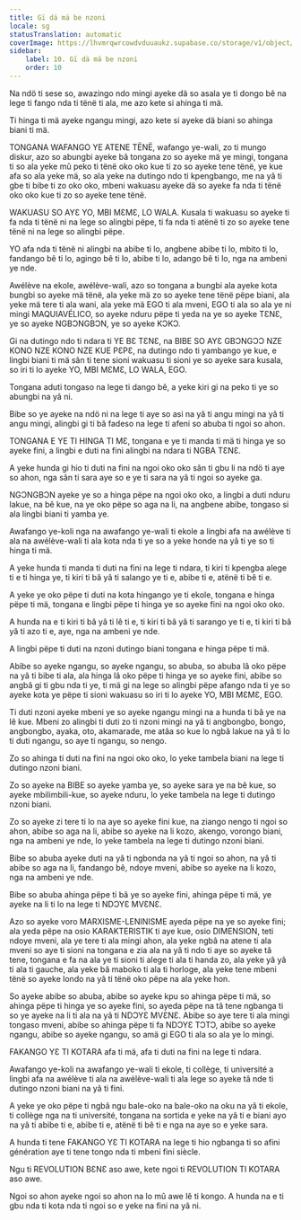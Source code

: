 ```yaml
---
title: Gï dä mä be nzoni
locale: sg
statusTranslation: automatic
coverImage: https://lhvmrqwrcowdvduuaukz.supabase.co/storage/v1/object/public/strapi-uploads/small_cover-educacion-fundamental.webp-2d51a7828a2b1309555be27f7e2a61a0.webp
sidebar:
    label: 10. Gï dä mä be nzoni
    order: 10
---
```

Na ndö ti sese so, awazingo ndo mingi ayeke dä so asala ye ti dongo bê na lege ti fango nda ti tënë ti ala, me azo kete si ahinga ti mä.

Ti hinga ti mä ayeke ngangu mingi, azo kete si ayeke dä biani so ahinga biani ti mä.

TONGANA WAFANGO YE ATENE TËNË, wafango ye-wali, zo ti mungo diskur, azo so abungbi ayeke bâ tongana zo so ayeke mä ye mingi, tongana ti so ala yeke mû peko ti tënë oko oko kue ti zo so ayeke tene tënë, ye kue afa so ala yeke mä, so ala yeke na dutingo ndo ti kpengbango, me na yâ ti gbe ti bibe ti zo oko oko, mbeni wakuasu ayeke dä so ayeke fa nda ti tënë oko oko kue ti zo so ayeke tene tënë.

WAKUASU SO AYƐ YO, MBI MƐMƐ, LO WALA. Kusala ti wakuasu so ayeke ti fa nda ti tënë ni na lege so alingbi pëpe, ti fa nda ti atënë ti zo so ayeke tene tënë ni na lege so alingbi pëpe.

YO afa nda ti tënë ni alingbi na abibe ti lo, angbene abibe ti lo, mbito ti lo, fandango bê ti lo, agingo bê ti lo, abibe ti lo, adango bê ti lo, nga na ambeni ye nde.

Awélève na ekole, awélève-wali, azo so tongana a bungbi ala ayeke kota bungbi so ayeke mä tënë, ala yeke mä zo so ayeke tene tënë pëpe biani, ala yeke mä tere ti ala wani, ala yeke mä EGO ti ala mveni, EGO ti ala so ala ye ni mingi MAQUIAVÉLICO, so ayeke nduru pëpe ti yeda na ye so ayeke TƐNƐ, ye so ayeke NGBƆNGBƆN, ye so ayeke KƆKƆ.

Gi na dutingo ndo ti ndara ti YE BƐ TƐNƐ, na BIBE SO AYƐ GBƆNGƆƆ NZE KONO NZE KONO NZE KUE PƐPƐ, na dutingo ndo ti yambango ye kue, e lingbi biani ti mä sân ti tene sioni wakuasu ti sioni ye so ayeke sara kusala, so iri ti lo ayeke YO, MBI MƐMƐ, LO WALA, EGO.

Tongana aduti tongaso na lege ti dango bê, a yeke kiri gi na peko ti ye so abungbi na yâ ni.

Bibe so ye ayeke na ndö ni na lege ti aye so asi na yâ ti angu mingi na yâ ti angu mingi, alingbi gi ti bâ fadeso na lege ti afeni so abuba ti ngoi so ahon.

TONGANA E YE TI HINGA TI MƐ, tongana e ye ti manda ti mä ti hinga ye so ayeke fini, a lingbi e duti na fini alingbi na ndara ti NGBA TƐNƐ.

A yeke hunda gi hio ti duti na fini na ngoi oko oko sân ti gbu li na ndö ti aye so ahon, nga sân ti sara aye so e ye ti sara na yâ ti ngoi so ayeke ga.

NGƆNGBƆN ayeke ye so a hinga pëpe na ngoi oko oko, a lingbi a duti nduru lakue, na bê kue, na ye oko pëpe so aga na li, na angbene abibe, tongaso si ala lingbi biani ti yamba ye.

Awafango ye-koli nga na awafango ye-wali ti ekole a lingbi afa na awélève ti ala na awélève-wali ti ala kota nda ti ye so a yeke honde na yâ ti ye so ti hinga ti mä.

A yeke hunda ti manda ti duti na fini na lege ti ndara, ti kiri ti kpengba alege ti e ti hinga ye, ti kiri ti bâ yâ ti salango ye ti e, abibe ti e, atënë ti bê ti e.

A yeke ye oko pëpe ti duti na kota hingango ye ti ekole, tongana e hinga pëpe ti mä, tongana e lingbi pëpe ti hinga ye so ayeke fini na ngoi oko oko.

A hunda na e ti kiri ti bâ yâ ti lê ti e, ti kiri ti bâ yâ ti sarango ye ti e, ti kiri ti bâ yâ ti azo ti e, aye, nga na ambeni ye nde.

A lingbi pëpe ti duti na nzoni dutingo biani tongana e hinga pëpe ti mä.

Abibe so ayeke ngangu, so ayeke ngangu, so abuba, so abuba lâ oko pëpe na yâ ti bibe ti ala, ala hinga lâ oko pëpe ti hinga ye so ayeke fini, abibe so angbâ gi ti gbu nda ti ye, ti mä gi na lege so alingbi pëpe afango nda ti ye so ayeke kota ye pëpe ti sioni wakuasu so iri ti lo ayeke YO, MBI MƐMƐ, EGO.

Ti duti nzoni ayeke mbeni ye so ayeke ngangu mingi na a hunda ti bâ ye na lê kue. Mbeni zo alingbi ti duti zo ti nzoni mingi na yâ ti angbongbo, bongo, angbongbo, ayaka, oto, akamarade, me atâa so kue lo ngbâ lakue na yâ ti lo ti duti ngangu, so aye ti ngangu, so nengo.

Zo so ahinga ti duti na fini na ngoi oko oko, lo yeke tambela biani na lege ti dutingo nzoni biani.

Zo so ayeke na BIBE so ayeke yamba ye, so ayeke sara ye na bê kue, so ayeke mbilimbili-kue, so ayeke nduru, lo yeke tambela na lege ti dutingo nzoni biani.

Zo so ayeke zi tere ti lo na aye so ayeke fini kue, na ziango nengo ti ngoi so ahon, abibe so aga na li, abibe so ayeke na li kozo, akengo, vorongo biani, nga na ambeni ye nde, lo yeke tambela na lege ti dutingo nzoni biani.

Bibe so abuba ayeke duti na yâ ti ngbonda na yâ ti ngoi so ahon, na yâ ti abibe so aga na li, fandango bê, ndoye mveni, abibe so ayeke na li kozo, nga na ambeni ye nde.

Bibe so abuba ahinga pëpe ti bâ ye so ayeke fini, ahinga pëpe ti mä, ye ayeke na li ti lo na lege ti NDƆYƐ MVƐNƐ.

Azo so ayeke voro MARXISME-LENINISME ayeda pëpe na ye so ayeke fini; ala yeda pëpe na osio KARAKTERISTIK ti aye kue, osio DIMENSION, teti ndoye mveni, ala ye tere ti ala mingi ahon, ala yeke ngbâ na atene ti ala mveni so aye ti sioni na tongana e zia ala na yâ ti ndo ti aye so ayeke tâ tene, tongana e fa na ala ye ti sioni ti alege ti ala ti handa zo, ala yeke yâ yâ ti ala ti gauche, ala yeke bâ maboko ti ala ti horloge, ala yeke tene mbeni tënë so ayeke londo na yâ ti tënë oko pëpe na ala yeke hon.

So ayeke abibe so abuba, abibe so ayeke kpu so ahinga pëpe ti mä, so ahinga pëpe ti hinga ye so ayeke fini, so ayeda pëpe na tâ tene ngbanga ti so ye ayeke na li ti ala na yâ ti NDƆYƐ MVƐNƐ. Abibe so aye tere ti ala mingi tongaso mveni, abibe so ahinga pëpe ti fa NDƆYƐ TƆTƆ, abibe so ayeke ngangu, abibe so ayeke ngangu, so amä gi EGO ti ala so ala ye lo mingi.

FAKANGO YƐ TI KOTARA afa ti mä, afa ti duti na fini na lege ti ndara.

Awafango ye-koli na awafango ye-wali ti ekole, ti collège, ti université a lingbi afa na awélève ti ala na awélève-wali ti ala lege so ayeke tâ nde ti dutingo nzoni biani na yâ ti fini.

A yeke ye oko pëpe ti ngbâ ngu bale-oko na bale-oko na oku na yâ ti ekole, ti collège nga na ti université, tongana na sortida e yeke na yâ ti e biani ayo na yâ ti abibe ti e, abibe ti e, atënë ti bê ti e nga na aye so e yeke sara.

A hunda ti tene FAKANGO YƐ TI KOTARA na lege ti hio ngbanga ti so afini génération aye ti tene tongo nda ti mbeni fini siècle.

Ngu ti REVOLUTION BƐNƐ aso awe, kete ngoi ti REVOLUTION TI KOTARA aso awe.

Ngoi so ahon ayeke ngoi so ahon na lo mû awe lê ti kongo. A hunda na e ti gbu nda ti kota nda ti ngoi so e yeke na fini na yâ ni.

